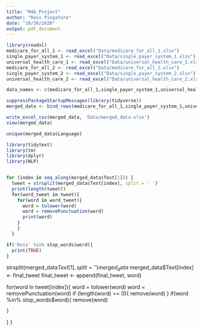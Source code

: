 ```yaml
---
title: "M4A_Project"
author: "Ross Pingatore"
date: "10/30/2020"
output: pdf_document
---
```


```r
library(readxl)
medicare_for_all_1 <- read_excel("Data/medicare_for_all_1.xlsx")
single_payer_system_1 <- read_excel("Data/single_payer_system_1.xlsx")
universal_health_care_1 <- read_excel("Data/universal_health_care_1.xlsx")
medicare_for_all_2 <- read_excel("Data/medicare_for_all_2.xlsx")
single_payer_system_2 <- read_excel("Data/single_payer_system_2.xlsx")
universal_health_care_2 <- read_excel("Data/universal_health_care_2.xlsx")

data_names <- c(medicare_for_all_1,single_payer_system_1,universal_health_care_1,medicare_for_all_2,single_payer_system_2,universal_health_care_2)
```


```r
suppressPackageStartupMessages(library(tidyverse))
merged_data <- bind_rows(medicare_for_all_1,single_payer_system_1,universal_health_care_1,medicare_for_all_2,single_payer_system_2,universal_health_care_2)

write_excel_csv(merged_data, 'Data/merged_data.xlsx')
view(merged_data)
```

```r
unique(merged_data$Language)
```

```r
library(tidytext)
library(tm)
library(dplyr)
library(NLP)


for (index in seq_along(merged_data$Text[1])) {
  tweet = strsplit(merged_data$Text[index], split = ' ')
  print(length(tweet))
  for(word_tweet in tweet){
    for(word in word_tweet){
      word = tolower(word)
      word = removePunctuation(word)
      print(word)
    }
    }
  }

if('Ross' %in% stop_words$word){
  print(TRUE)
}
```


strsplit(merged_data$Text[1], split = ' ')
merged_data$
   merged_data$Text[index] <- final_tweet
final_tweet <- append(final_tweet, word)

  for(word in tweet[index]){
    word = tolower(word)
    word = removePunctuation(word)
    if (length(word) == 0){
      remove(word)
    }
    if(word %in% stop_words$word){
      remove(word)
    
    }
  
  }
  }